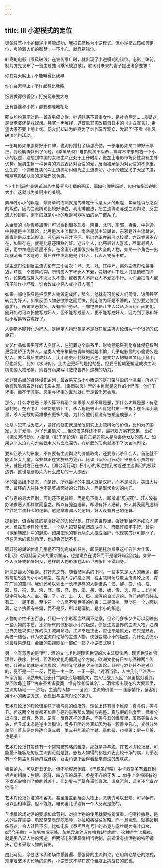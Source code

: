 ```yaml
---
---
---
```

title: Ⅲ 小逆模式的定位
---

舆论只有小小的叛逆才可能成功，我把它简称为小逆模式。但小逆模式该如何定位，考验着人们的智慧。一不小心，就容易错位。

韩寒的电影《乘风破浪》在宣传推广时，就出现了小逆模式的错位。电影上映前，制片方先发布了一首主题曲《乘风破浪歌》，歌词对未来的妻子提出诸多要求：


你在每天晚上 / 不能睡得比我早

你在每天早上 / 不许起得比我晚

饭要做得很香甜 / 打扮起来要大方

还有婆婆和小姑 / 都要和睦地相处


网友纷纷表示这是一首直男癌之歌，批评韩寒不尊重女性，是社会巨婴……质疑这是娶老婆还是找奴隶。韩寒一再解释，这首歌其实改编自日本的《关白宣言》，希望大家不要上纲上线。网友们却认为韩寒为了炒作玩弄观众，发起了“不看《乘风破浪》”的活动。

一部电影如果票房好于口碑，说明传播打了场漂亮仗。一部电影如果口碑好于票房，则说明传播出了问题。《乘风破浪》电影就属于后者。韩寒本来想制造一个小小的叛逆，没想到中国的女权主义正处于上升时期，更加上电影市场女性具有主导优势。当男生用一种另类的方式表达对女性的爱，反而被解读为对女性的不尊重，生生把一个调侃性质的次主流舆论纠偏为逆主流舆论。小小的叛逆成了大逆不道，韩寒电影团队真的是哑巴吃黄连。

“小小的叛逆”是舆论谱系中最容易传播的基因，而如何理解叛逆，如何权衡叛逆的大小，这就成为关键中的关键。

要确定小小的叛逆，最简单的方法就是先确定什么是大大的叛逆，甚至是百分之百的叛逆。因为主流舆论比较好确立，利用排他法，把主流舆论与逆主流舆论、反主流舆论排除，剩下的就是小小的叛逆可以挥洒的宽广谱系了。

从金庸的《射雕英雄传》可以得到很多启发。南帝、北丐、东邪、西毒、中神通，中神通是主流舆论，北丐是次主流舆论，南帝是弱主流舆论，东邪是外主流舆论，西毒则是反主流舆论。可见邪与恶并不同。所以亦正亦邪可以接受，亦正亦恶不存在，如果存在，就是比恶还糟糕的奸。这五个人，北丐最讨人喜欢，西毒最招人厌，而中神通则着墨不多。在金庸小说里很少有高大全的人物，如果一个角色一出场就满嘴仁义道德，最后往往发现他是个奸人，代表人物岳不群。

逆主流舆论到反主流舆论有三个层次：坏、恶、奸。其中坏，离外主流舆论最接近，坏是一个游离的词。所谓男人不坏女人不爱，说明坏并不是人们最糟糕的评价，如果改成男人不恶女人不爱，或者男人不奸女人不爱就不行。人们会把情人或孩子叫作小坏蛋，谁会改成小恶人或小奸人呢？

如果一部电影只是把反面人物设定成坏，那么，他就有可能被人们同情、谅解甚至转变为好人。如果反面人物必欲除之而后快，则定位为坏是不够的，至少要定位到恶才行。所谓除恶务尽，没有除坏务尽。一部电影要让主人公从负面到正面转化，刚开始时可以把他写成坏人，但不能写成恶人，更不能写成奸人，因为到了恶和奸就不容易转变成好了。

人物能不能转化为好人，是确定人物形象是不是处在反主流舆论谱系一个很好的试金石。

文艺作品如果要写坏人变好人，在犯罪这个谱系里，财物侵犯系列比身体侵犯系列更容易矫正为好人。这类人物形象最被青睐的就是小偷，几乎电影里的小偷要么是好人，要么最后变成好人。比小偷更坏的就是大盗，他变好人的概率虽比小偷小，但也常见，比如《水浒传》。比大盗更坏的是抢劫犯，但要把抢劫犯塑造成次主流舆论的人物形象，则要有雨果写《悲惨世界》这样的功力。

犯罪谱系里的身体侵犯系列，最容易完成小小叛逆的是打架斗殴的小混混，所以才会有残酷青春这样的电影主题。《乘风破浪》里的主角就是这样的小混混，他们干坏事，但不干恶事。恶事与坏事的区别就在于是否伤天害理。

那么，什么才是恶？杀人算不算恶？如果杀人都不算是恶，那什么才算是恶？有意思的是，在百老汇《歌剧魅影》里，杀人犯是被正面肯定的第一主角；在金庸小说里，杀人无数的英雄豪杰更多的是。为什么他们都没有被塑造成恶人？

让杀人犯不成为恶人，最好的修正就是给他们安上主流舆论的价值，比如为了国家，为了爱情，为了兄弟情义……但仅仅这样还不够，最好双方另有交集，比如《湄公河行动》，方新武（彭于晏扮演）擅自击毙的犯人是杀害他女友的恶人。如果这个人没有和方新武本人有血海深仇，方新武的形象就进不了次主流舆论。

要纠正杀人的形象，不仅要有主流舆论的价值取向，还要忌讳杀什么人。首先就不能杀妇女儿童，除非其正在实施暴力犯罪。比如《湄公河行动》里有杀小孩的镜头，就是对方正在杀人。《湄公河行动》把小小的叛逆推到接近逆主流舆论的极致边界，这也是该影片为什么成功的一大原因。

坏的最高级不是恶，而是奸。所以最坏的中国人就是汉奸，而不是汉恶。美国大片里，最坏的人往往也不是英雄面对的公开敌人，而是潜伏身边的内奸。

奸与恶的最大区别，可能还不是背叛，而是见不得人，即所谓“见光死”。奸人没有办法像恶人那样堂而皇之，所以有强盗逻辑，却没有奸人逻辑。奸人其表面的逻辑往往是主流社会的逻辑，这是拿来骗人的逻辑，奸人没有自己的逻辑。

提到奸，值得留意的是强奸犯的舆论形象。在现实世界里，强奸罪当然不如杀人罪大。但在艺术舆论场里，一个杀人犯容易被塑造成好人，而强奸犯却不行。就像《歌剧魅影》中的魅影，如果把他的罪行从杀人换成强奸，他现实的罪可能小了，但在艺术的舆论场里，他却会万劫不复。

强奸犯的舆论修复几乎是不可能完成的任务，即便是托尔斯泰这样的伟大作家，《复活》对聂赫留朵夫的重新塑造，也是建立在诱奸而不是强奸玛丝洛娃。如果一个人强奸或轮奸妇女，这样的人物形象在舆论世界永世不得翻身。

奸恶是最大的叛逆。在奸恶之外，随着参照系的不同，一些本来是大大的叛逆，都有可能改造为小小的叛逆。在完人与奸恶之间，在主流舆论与反主流舆论之间，存在广阔的空间。我们还可以列出一长串这样的人物谱系：侠、醉、憨、顽、痴、邪、狂、狷、混、浪、野、蛮、怪、散、笨、呆、傻、娇、傲、逸、隐……上述关键字可以和人、主、客、子、者、士、夫、蛋、瓜等组合成词组。他们共同的特点有二：一是不羁，至少在一个方面不受世俗的约束；二是偏执，至少在一个方面执着，这个执着有些偏，而不是反，所以是偏执，是小小的叛逆。

人物的个性千姿百态，只用一个字形容当然词不达意，但它们多多少少可以反映出一些人物的本质。比如所有的侠都是小小的叛逆。侠是江湖世界的主流人物。江湖世界又是现实世界的次主流舆论场。江湖不是正史，但也不是反史，它只是野史。两者一结合，作为次主流舆论场的主流人物，侠就变成小小的叛逆。为什么武侠小说最容易走红，金庸的影视剧拍一部红一部？小逆模式啊！

另一个有意思的是“醉”，酒的文化场也是现实世界的次主流舆论场。现实世界推崇理性、秩序、控制，但酒的文化场偏离这个方向。欧洲文化有日神与酒神两个传统，日神文化就是主流舆论，酒神文化就是次主流舆论。日神与酒神并不是对立的，更不是一正一反，而是一主一次、一正一邪。“对酒当歌，人生几何”“浊酒一杯家万里，燕然未勒归无计”“醉卧沙场君莫笑，古人征战几人回”“醉里挑灯看剑，梦回吹角连营”“古来圣贤皆寂寞，惟有饮者留其名”……酒常常出现在宏大叙事里，主流的场地—— 沙场，主流的人物—— 圣贤，主流的价值—— 国家情怀，醉客们用小小的叛逆方式，表现出与主流舆论的张力。

艺术舆论场的舆论谱系除了善与恶的维度外，理论上还有两个维度：真与假，美与丑。但这两个维度都不如善与恶的谱系那么清晰与完整。真与假的维度里，很难分出次真、弱真、外真、逆真、反真这样的谱系。而美与丑的维度里，虽然美独占大头，但丑却未必是逆主流舆论，很多丑陋的外表却因为有一颗善良的心，变得分外美丽！善与恶才是改变真与假、美与丑的舆论主轴。真的恶，也是恶；假一旦善，也是美！

艺术舆论场其实还有一个常常被忽略的维度，那就是净与脏。在艺术舆论场里，可能最不能容忍的反主流舆论就是脏。影视人物得的都是外表比较干净的病，几乎没有一个男主角得痔疮或淋病，女主角更不会得看起来溃烂的皮肤病。

善良的人，可以奇丑无比，但不能容忍他脏。《巴黎圣母院》中卡西莫多有着丑到极点的相貌：独眼、驼背、四方形的鼻子、参差不齐的牙齿……似乎上帝将所有的不幸都安排到了他的外貌上。但如果卡西莫多满脸鼻涕、浑身污秽，读者还会喜欢他吗？

艺术舆论场对脏的不容忍，甚至覆盖到反面人物上，恶势力可以丑陋，可以狰狞，可以凶相毕露，但不能脏。电影里几乎没有一个大反派是脏的。

艺术舆论场对净的要求如此苛刻，对排泄物的使用就要特别慎重。吃喝拉撒睡，是人的生存需要。电影常常表现吃喝睡，对拉和撒往往省略。而一旦表现，就突破到临界点，令人过目不忘。比如电影《泰坦尼克号》的杰克与露丝朝大海吐口水，《后会无期》三位男神冯绍峰、陈柏霖和钟汉良排排站“嘘嘘”。这种逆主流模式，就是要凸显人物的叛逆。但两部电影表现得相当克制，前者没有排泄物的特写镜头，后者采取人物的背影。

由此可见，净是艺术舆论场中最普遍、最强势的主流舆论。它用舆论禁忌的方式，规定着艺术舆论场的边界，小逆模式不能在这个维度上挑战它的底线。
